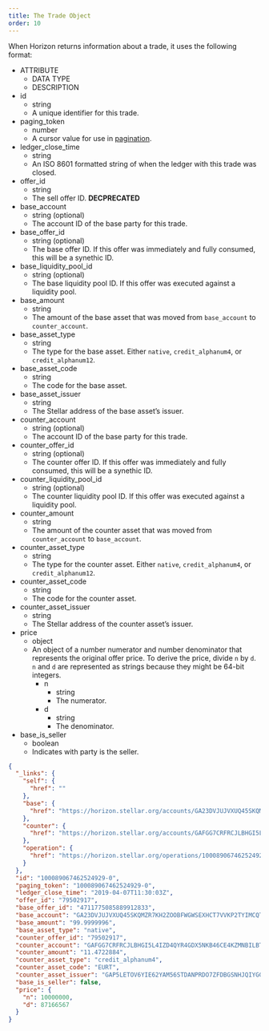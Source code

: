 ```yaml
---
title: The Trade Object
order: 10
---
```



When Horizon returns information about a trade, it uses the following format:

<AttributeTable>


- ATTRIBUTE
  - DATA TYPE
  - DESCRIPTION
- id
  - string
  - A unique identifier for this trade.
- paging_token
  - number
  - A cursor value for use in [pagination](../../introduction/pagination/index.mdx).
- ledger_close_time
  - string
  - An ISO 8601 formatted string of when the ledger with this trade was closed.
- offer_id
  - string
  - The sell offer ID. **DECPRECATED**
- base_account
  - string (optional)
  - The account ID of the base party for this trade.
- base_offer_id
  - string (optional)
  - The base offer ID. If this offer was immediately and fully consumed, this will be a synethic ID.
- base_liquidity_pool_id
  - string (optional)
  - The base liquidity pool ID. If this offer was executed against a liquidity pool.
- base_amount
  - string
  - The amount of the base asset that was moved from `base_account` to `counter_account`.
- base_asset_type
  - string
  - The type for the base asset. Either `native`, `credit_alphanum4`, or `credit_alphanum12`.
- base_asset_code
  - string
  - The code for the base asset.
- base_asset_issuer
  - string
  - The Stellar address of the base asset’s issuer.
- counter_account
  - string (optional)
  - The account ID of the base party for this trade.
- counter_offer_id
  - string (optional)
  - The counter offer ID. If this offer was immediately and fully consumed, this will be a synethic ID.
- counter_liquidity_pool_id
  - string (optional)
  - The counter liquidity pool ID. If this offer was executed against a liquidity pool.
- counter_amount
  - string
  - The amount of the counter asset that was moved from `counter_account` to `base_account`.
- counter_asset_type
  - string
  - The type for the counter asset. Either `native`, `credit_alphanum4`, or `credit_alphanum12`.
- counter_asset_code
  - string
  - The code for the counter asset.
- counter_asset_issuer
  - string
  - The Stellar address of the counter asset’s issuer.
- price
  - object
  - An object of a number numerator and number denominator that represents the original offer price. To derive the price, divide `n` by `d`. `n` and `d` are represented as strings because they might be 64-bit integers.
    - n
      - string
      - The numerator.
    - d
      - string
      - The denominator.
- base_is_seller
  - boolean
  - Indicates with party is the seller.

</AttributeTable>


<ExampleResponse>


```json
{
  "_links": {
    "self": {
      "href": ""
    },
    "base": {
      "href": "https://horizon.stellar.org/accounts/GA23DVJUJVXUQ45SKQMZR7KH2ZOOBFWGWSEXHCT7VVKP2TYIMCQTQGNQ"
    },
    "counter": {
      "href": "https://horizon.stellar.org/accounts/GAFGG7CRFRCJLBHGI5L4IZD4QYR4GDX5NKB46CE4KZMNBILBTP3L4M75"
    },
    "operation": {
      "href": "https://horizon.stellar.org/operations/100089067462524929"
    }
  },
  "id": "100089067462524929-0",
  "paging_token": "100089067462524929-0",
  "ledger_close_time": "2019-04-07T11:30:03Z",
  "offer_id": "79502917",
  "base_offer_id": "4711775085889912833",
  "base_account": "GA23DVJUJVXUQ45SKQMZR7KH2ZOOBFWGWSEXHCT7VVKP2TYIMCQTQGNQ",
  "base_amount": "99.9999996",
  "base_asset_type": "native",
  "counter_offer_id": "79502917",
  "counter_account": "GAFGG7CRFRCJLBHGI5L4IZD4QYR4GDX5NKB46CE4KZMNBILBTP3L4M75",
  "counter_amount": "11.4722884",
  "counter_asset_type": "credit_alphanum4",
  "counter_asset_code": "EURT",
  "counter_asset_issuer": "GAP5LETOV6YIE62YAM56STDANPRDO7ZFDBGSNHJQIYGGKSMOZAHOOS2S",
  "base_is_seller": false,
  "price": {
    "n": 10000000,
    "d": 87166567
  }
}
```

</ExampleResponse>

